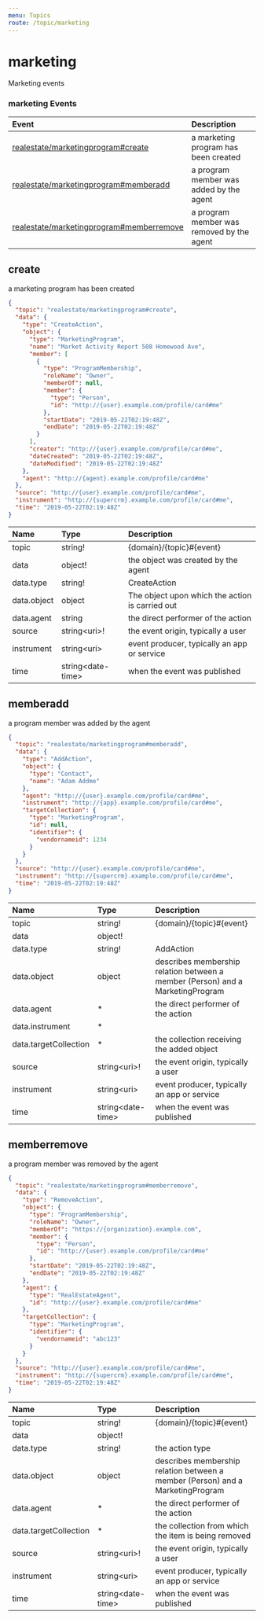 ```yaml
---
menu: Topics
route: /topic/marketing
---
```

# marketing

Marketing events


### marketing Events

| Event | Description |
| :---- | :---------- |
| [realestate/marketingprogram#create](#create) | a marketing program has been created |
| [realestate/marketingprogram#memberadd](#memberadd) | a program member was added by the agent |
| [realestate/marketingprogram#memberremove](#memberremove) | a program member was removed by the agent |


## create

a marketing program has been created


```json
{
  "topic": "realestate/marketingprogram#create",
  "data": {
    "type": "CreateAction",
    "object": {
      "type": "MarketingProgram",
      "name": "Market Activity Report 508 Homewood Ave",
      "member": [
        {
          "type": "ProgramMembership",
          "roleName": "Owner",
          "memberOf": null,
          "member": {
            "type": "Person",
            "id": "http://{user}.example.com/profile/card#me"
          },
          "startDate": "2019-05-22T02:19:48Z",
          "endDate": "2019-05-22T02:19:48Z"
        }
      ],
      "creator": "http://{user}.example.com/profile/card#me",
      "dateCreated": "2019-05-22T02:19:48Z",
      "dateModified": "2019-05-22T02:19:48Z"
    },
    "agent": "http://{agent}.example.com/profile/card#me"
  },
  "source": "http://{user}.example.com/profile/card#me",
  "instrument": "http://{supercrm}.example.com/profile/card#me",
  "time": "2019-05-22T02:19:48Z"
}
```


| Name | Type | Description |
|:-----| :--- | :---------- |
| topic | string! | {domain}/{topic}#{event}  |
| data | object! | the object was created by the agent  |
| data.type | string! | CreateAction  |
| data.object | object | The object upon which the action is carried out  |
| data.agent | string | the direct performer of the action  |
| source | string&lt;uri&gt;! | the event origin, typically a user  |
| instrument | string&lt;uri&gt; | event producer, typically an app or service  |
| time | string&lt;date-time&gt; | when the event was published  |


## memberadd

a program member was added by the agent


```json
{
  "topic": "realestate/marketingprogram#memberadd",
  "data": {
    "type": "AddAction",
    "object": {
      "type": "Contact",
      "name": "Adam Addme"
    },
    "agent": "http://{user}.example.com/profile/card#me",
    "instrument": "http://{app}.example.com/profile/card#me",
    "targetCollection": {
      "type": "MarketingProgram",
      "id": null,
      "identifier": {
        "vendornameid": 1234
      }
    }
  },
  "source": "http://{user}.example.com/profile/card#me",
  "instrument": "http://{supercrm}.example.com/profile/card#me",
  "time": "2019-05-22T02:19:48Z"
}
```


| Name | Type | Description |
|:-----| :--- | :---------- |
| topic | string! | {domain}/{topic}#{event}  |
| data | object! |   |
| data.type | string! | AddAction  |
| data.object | object | describes membership relation between a member (Person) and a MarketingProgram  |
| data.agent | * | the direct performer of the action  |
| data.instrument | * |   |
| data.targetCollection | * | the collection receiving the added object  |
| source | string&lt;uri&gt;! | the event origin, typically a user  |
| instrument | string&lt;uri&gt; | event producer, typically an app or service  |
| time | string&lt;date-time&gt; | when the event was published  |


## memberremove

a program member was removed by the agent


```json
{
  "topic": "realestate/marketingprogram#memberremove",
  "data": {
    "type": "RemoveAction",
    "object": {
      "type": "ProgramMembership",
      "roleName": "Owner",
      "memberOf": "https://{organization}.example.com",
      "member": {
        "type": "Person",
        "id": "http://{user}.example.com/profile/card#me"
      },
      "startDate": "2019-05-22T02:19:48Z",
      "endDate": "2019-05-22T02:19:48Z"
    },
    "agent": {
      "type": "RealEstateAgent",
      "id": "http://{user}.example.com/profile/card#me"
    },
    "targetCollection": {
      "type": "MarketingProgram",
      "identifier": {
        "vendornameid": "abc123"
      }
    }
  },
  "source": "http://{user}.example.com/profile/card#me",
  "instrument": "http://{supercrm}.example.com/profile/card#me",
  "time": "2019-05-22T02:19:48Z"
}
```


| Name | Type | Description |
|:-----| :--- | :---------- |
| topic | string! | {domain}/{topic}#{event}  |
| data | object! |   |
| data.type | string! | the action type  |
| data.object | object | describes membership relation between a member (Person) and a MarketingProgram  |
| data.agent | * | the direct performer of the action  |
| data.targetCollection | * | the collection from which the item is being removed  |
| source | string&lt;uri&gt;! | the event origin, typically a user  |
| instrument | string&lt;uri&gt; | event producer, typically an app or service  |
| time | string&lt;date-time&gt; | when the event was published  |


